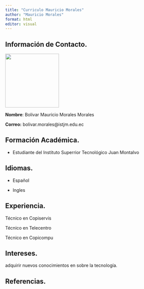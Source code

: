 ```yaml
---
title: "Curriculo Mauricio Morales"
author: "Mauricio Morales"
format: html
editor: visual
---
```


## Información de Contacto.

![](media/mauricio.jpg){fig-align="right" width="171"}

**Nombre**: Bolivar Mauricio Morales Morales

**Correo:** bolivar.morales\@istjm.edu.ec

## Formación Académica.

-   Estudiante del Instituto Superrior Tecnológico Juan Montalvo

## Idiomas.

-   Español

-   Ingles

## Experiencia.

Técnico en Copiservis

Técnico en Telecentro

Técnico en Copicompu

## Intereses.

adquirir nuevos conocimientos en sobre la tecnología.

## Referencias.

## 
